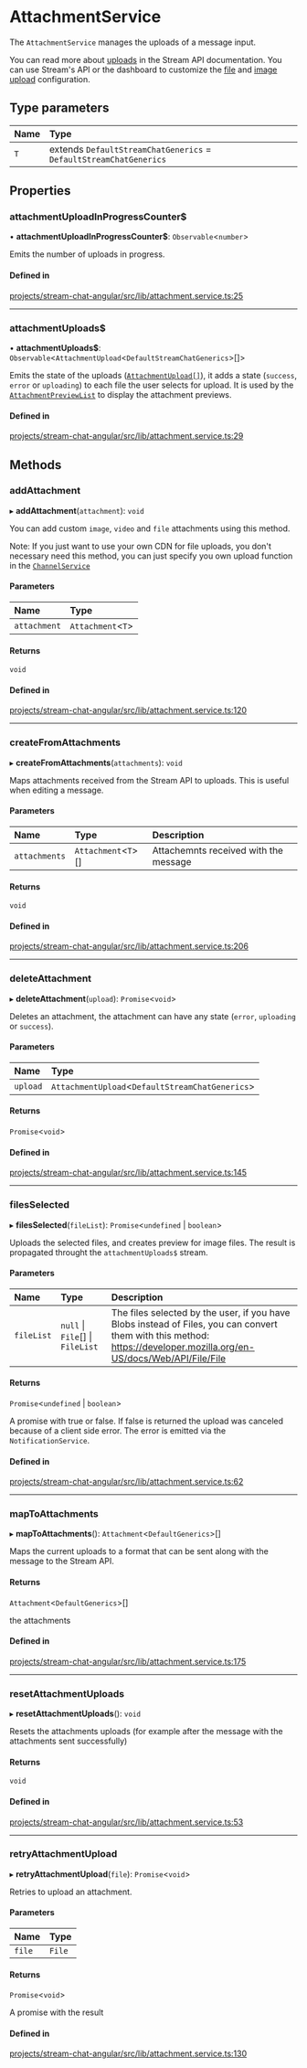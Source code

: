 # AttachmentService

The `AttachmentService` manages the uploads of a message input.

You can read more about [uploads](https://getstream.io/chat/docs/javascript/file_uploads/?language=javascript&q=size) in the Stream API documentation. You can use Stream's API or the dashboard to customize the [file](https://getstream.io/chat/docs/javascript/app_setting_overview/?language=javascript&q=size#file-uploads) and [image upload](https://getstream.io/chat/docs/javascript/app_setting_overview/?language=javascript&q=size#image-uploads) configuration.

## Type parameters

| Name | Type |
| :------ | :------ |
| `T` | extends `DefaultStreamChatGenerics` = `DefaultStreamChatGenerics` |

## Properties

### attachmentUploadInProgressCounter$

• **attachmentUploadInProgressCounter$**: `Observable`\<`number`\>

Emits the number of uploads in progress.

#### Defined in

[projects/stream-chat-angular/src/lib/attachment.service.ts:25](https://github.com/GetStream/stream-chat-angular/blob/9071a228f4dcfd2a443fbf4c7b55da3c151b919c/projects/stream-chat-angular/src/lib/attachment.service.ts#L25)

___

### attachmentUploads$

• **attachmentUploads$**: `Observable`\<`AttachmentUpload`\<`DefaultStreamChatGenerics`\>[]\>

Emits the state of the uploads ([`AttachmentUpload[]`](https://github.com/GetStream/stream-chat-angular/blob/master/projects/stream-chat-angular/src/lib/types.ts)), it adds a state (`success`, `error` or `uploading`) to each file the user selects for upload. It is used by the [`AttachmentPreviewList`](../components/AttachmentPreviewListComponent.mdx) to display the attachment previews.

#### Defined in

[projects/stream-chat-angular/src/lib/attachment.service.ts:29](https://github.com/GetStream/stream-chat-angular/blob/9071a228f4dcfd2a443fbf4c7b55da3c151b919c/projects/stream-chat-angular/src/lib/attachment.service.ts#L29)

## Methods

### addAttachment

▸ **addAttachment**(`attachment`): `void`

You can add custom `image`, `video` and `file` attachments using this method.

Note: If you just want to use your own CDN for file uploads, you don't necessary need this method, you can just specify you own upload function in the [`ChannelService`](./ChannelService.mdx)

#### Parameters

| Name | Type |
| :------ | :------ |
| `attachment` | `Attachment`\<`T`\> |

#### Returns

`void`

#### Defined in

[projects/stream-chat-angular/src/lib/attachment.service.ts:120](https://github.com/GetStream/stream-chat-angular/blob/9071a228f4dcfd2a443fbf4c7b55da3c151b919c/projects/stream-chat-angular/src/lib/attachment.service.ts#L120)

___

### createFromAttachments

▸ **createFromAttachments**(`attachments`): `void`

Maps attachments received from the Stream API to uploads. This is useful when editing a message.

#### Parameters

| Name | Type | Description |
| :------ | :------ | :------ |
| `attachments` | `Attachment`\<`T`\>[] | Attachemnts received with the message |

#### Returns

`void`

#### Defined in

[projects/stream-chat-angular/src/lib/attachment.service.ts:206](https://github.com/GetStream/stream-chat-angular/blob/9071a228f4dcfd2a443fbf4c7b55da3c151b919c/projects/stream-chat-angular/src/lib/attachment.service.ts#L206)

___

### deleteAttachment

▸ **deleteAttachment**(`upload`): `Promise`\<`void`\>

Deletes an attachment, the attachment can have any state (`error`, `uploading` or `success`).

#### Parameters

| Name | Type |
| :------ | :------ |
| `upload` | `AttachmentUpload`\<`DefaultStreamChatGenerics`\> |

#### Returns

`Promise`\<`void`\>

#### Defined in

[projects/stream-chat-angular/src/lib/attachment.service.ts:145](https://github.com/GetStream/stream-chat-angular/blob/9071a228f4dcfd2a443fbf4c7b55da3c151b919c/projects/stream-chat-angular/src/lib/attachment.service.ts#L145)

___

### filesSelected

▸ **filesSelected**(`fileList`): `Promise`\<`undefined` \| `boolean`\>

Uploads the selected files, and creates preview for image files. The result is propagated throught the `attachmentUploads$` stream.

#### Parameters

| Name | Type | Description |
| :------ | :------ | :------ |
| `fileList` | ``null`` \| `File`[] \| `FileList` | The files selected by the user, if you have Blobs instead of Files, you can convert them with this method: https://developer.mozilla.org/en-US/docs/Web/API/File/File |

#### Returns

`Promise`\<`undefined` \| `boolean`\>

A promise with true or false. If false is returned the upload was canceled because of a client side error. The error is emitted via the `NotificationService`.

#### Defined in

[projects/stream-chat-angular/src/lib/attachment.service.ts:62](https://github.com/GetStream/stream-chat-angular/blob/9071a228f4dcfd2a443fbf4c7b55da3c151b919c/projects/stream-chat-angular/src/lib/attachment.service.ts#L62)

___

### mapToAttachments

▸ **mapToAttachments**(): `Attachment`\<`DefaultGenerics`\>[]

Maps the current uploads to a format that can be sent along with the message to the Stream API.

#### Returns

`Attachment`\<`DefaultGenerics`\>[]

the attachments

#### Defined in

[projects/stream-chat-angular/src/lib/attachment.service.ts:175](https://github.com/GetStream/stream-chat-angular/blob/9071a228f4dcfd2a443fbf4c7b55da3c151b919c/projects/stream-chat-angular/src/lib/attachment.service.ts#L175)

___

### resetAttachmentUploads

▸ **resetAttachmentUploads**(): `void`

Resets the attachments uploads (for example after the message with the attachments sent successfully)

#### Returns

`void`

#### Defined in

[projects/stream-chat-angular/src/lib/attachment.service.ts:53](https://github.com/GetStream/stream-chat-angular/blob/9071a228f4dcfd2a443fbf4c7b55da3c151b919c/projects/stream-chat-angular/src/lib/attachment.service.ts#L53)

___

### retryAttachmentUpload

▸ **retryAttachmentUpload**(`file`): `Promise`\<`void`\>

Retries to upload an attachment.

#### Parameters

| Name | Type |
| :------ | :------ |
| `file` | `File` |

#### Returns

`Promise`\<`void`\>

A promise with the result

#### Defined in

[projects/stream-chat-angular/src/lib/attachment.service.ts:130](https://github.com/GetStream/stream-chat-angular/blob/9071a228f4dcfd2a443fbf4c7b55da3c151b919c/projects/stream-chat-angular/src/lib/attachment.service.ts#L130)
